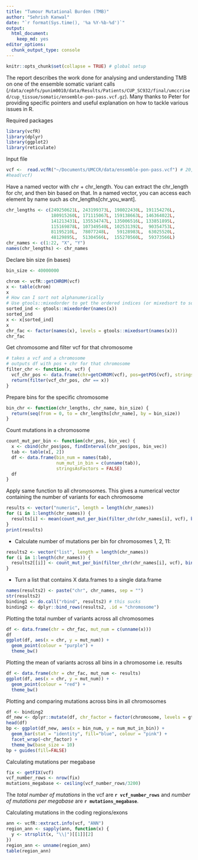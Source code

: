 ```yaml
---
title: "Tumour Mutational Burden (TMB)"
author: "Sehrish Kanwal"
date: "`r format(Sys.time(), '%a %Y-%b-%d')`"
output: 
  html_document: 
    keep_md: yes
editor_options: 
  chunk_output_type: console
---
```


```r
knitr::opts_chunk$set(collapse = TRUE) # global setup
```
The report describes the work done for analysing and understanding TMB on one of the ensemble somatic variant calls (`/data/cephfs/punim0010/data/Results/Patients/CUP_SC932/final/umccrised/cup_tissue/somatic/ensemble-pon-pass.vcf.gz`). Many thanks to Peter for providing specific pointers and useful explanation on how to tackle various issues in R.

Required packages

```r
library(vcfR)
library(dplyr)
library(ggplot2)
library(reticulate)
```

Input file

```r
vcf <-  read.vcfR("~/Documents/UMCCR/data/ensemble-pon-pass.vcf") # 20,361 variants in total
#head(vcf)
```

Have a named vector with chr + chr_length.
You can extract the chr_length for chr, and then bin based on that.
In a named vector, you can access each element by name such as chr_lengths[chr_you_want].

```r
chr_lengths <- c(249250621L, 243199373L, 198022430L, 191154276L,
                 180915260L, 171115067L, 159138663L, 146364022L,
                 141213431L, 135534747L, 135006516L, 133851895L,
                 115169878L, 107349540L, 102531392L,  90354753L,
                 81195210L,  78077248L,   59128983L,  63025520L,
                 48129895L,  51304566L,  155270560L,  59373566L)
chr_names <- c(1:22, "X", "Y")
names(chr_lengths) <- chr_names
```

Declare bin size (in bases)

```r
bin_size <- 40000000
```


```r
chrom <- vcfR::getCHROM(vcf)
x <- table(chrom)
x
# How can I sort not alphanumerically
# Use gtools::mixedorder to get the ordered indices (or mixedsort to sort them)
sorted_ind <- gtools::mixedorder(names(x))
sorted_ind
x <- x[sorted_ind]
x
chr_fac <- factor(names(x), levels = gtools::mixedsort(names(x)))
chr_fac
```

Get chromosome and filter vcf for that chromosome

```r
# takes a vcf and a chromosome
# outputs df with pos + chr for that chromosome
filter_chr <- function(x, vcf) {
  vcf_chr_pos <- data.frame(chr=getCHROM(vcf), pos=getPOS(vcf), stringsAsFactors = FALSE)
  return(filter(vcf_chr_pos, chr == x))
}
```

Prepare bins for the specific chromosome

```r
bin_chr <- function(chr_lengths, chr_name, bin_size) {
  return(seq(from = 0, to = chr_lengths[chr_name], by = bin_size))
}
```

Count mutations in a chromosome

```r
count_mut_per_bin <- function(chr_pos, bin_vec) {
  x <- cbind(chr_pos$pos, findInterval(chr_pos$pos, bin_vec))
  tab <- table(x[, 2])
  df <- data.frame(bin_num = names(tab),
                   num_mut_in_bin = c(unname(tab)),
                   stringsAsFactors = FALSE)
  df
}
```

Apply same function to all chromosomes. This gives a numerical vector containing the number of variants for each chromosome 

```r
results <- vector("numeric", length = length(chr_names))
for (i in 1:length(chr_names)) {
  results[i] <- mean(count_mut_per_bin(filter_chr(chr_names[i], vcf), bin_chr(chr_lengths, chr_names[i], bin_size))[, 2])
}
print(results)
```


* Calculate number of mutations per bin for chromosomes 1, 2, 11:

```r
results2 <- vector("list", length = length(chr_names))
for (i in 1:length(chr_names)) {
  results2[[i]] <- count_mut_per_bin(filter_chr(chr_names[i], vcf), bin_chr(chr_lengths, chr_names[i], bin_size))
}
```

* Turn a list that contains X data.frames to a single data.frame

```r
names(results2) <- paste("chr", chr_names, sep = "")
str(results2)
binding1 <- do.call("rbind", results2) # this sucks
binding2 <- dplyr::bind_rows(results2, .id = "chromosome")
```

Plotting the total number of variants across all chromosomes

```r
df <- data.frame(chr = chr_fac, mut_num = c(unname(x)))
df
ggplot(df, aes(x = chr, y = mut_num)) +
  geom_point(colour = "purple") +
  theme_bw()
```

Plotting the mean of variants across all bins in a chromosome i.e. results 

```r
df <- data.frame(chr = chr_fac, mut_num <- results)
ggplot(df, aes(x = chr, y = mut_num)) +
  geom_point(colour = "red") +
  theme_bw()

```

Plotting and comparing mutations across bins in all chromosomes

```r
df <- binding2 
df_new <- dplyr::mutate(df, chr_factor = factor(chromosome, levels = gtools::mixedsort(unique(chromosome))))
head(df)
bp <- ggplot(df_new, aes(x = bin_num, y = num_mut_in_bin)) +
  geom_bar(stat = "identity", fill="blue", colour = "pink") +
  facet_wrap(~chr_factor) +
  theme_bw(base_size = 10)
bp + guides(fill=FALSE)
```

Calculating mutations per megabase

```r
fix <- getFIX(vcf)
vcf_number_rows <- nrow(fix)
mutations_megabase <- ceiling(vcf_number_rows/3200) 
```

The _total number of mutations_ in the vcf are **`r vcf_number_rows`** and _number of mutations per megabase_ are **`r mutations_megabase`**.

Calculating mutations in the coding regions/exons

```r
ann <- vcfR::extract.info(vcf, "ANN")
region_ann <- sapply(ann, function(x) {
  y <- strsplit(x, "\\|")[[1]][2]
})
region_ann <- unname(region_ann)
table(region_ann)
```



